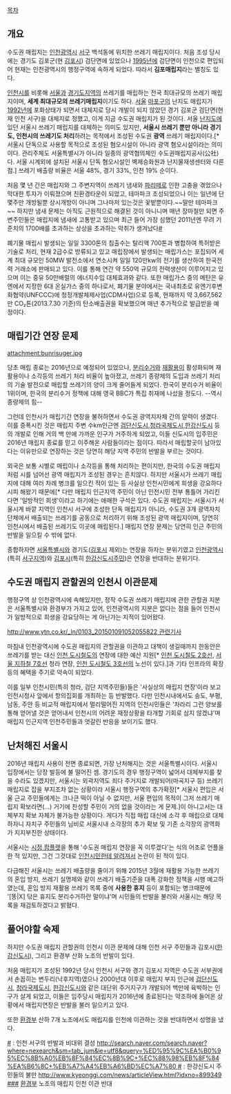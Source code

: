 [[목차]]

== 개요 ==
수도권 매립지는 [[인천광역시]] [[서구(인천)|서구]] 백석동에 위치한 쓰레기 매립지이다. 처음 조성 당시에는 경기도 김포군(현 [[김포시]]) 검단면에 있었으나 [[1995년]]에 검단면이 인천으로 편입되어 현재는 인천광역시의 행정구역에 속하게 되었다. 따라서 '''김포매립지'''라는 별칭도 있다.

[[인천]]시를 비롯해 [[서울]]과 [[경기도]]지역의 쓰레기를 매립하는 전국 최대규모의 쓰레기 매립지이며, '''세계 최대규모의 쓰레기매립지'''이기도 하다. [[서울]] [[마포구]]의 난지도 매립지가 [[1992년]]에 포화상태가 되면서 대체지로 당시 개발이 되지 않았던 경기 김포군 검단면(현재 인천 서구)을 대체지로 정했고, 이게 지금 수도권 매립지가 된 것이다. 서울 [[난지도]]에 있던 서울시 쓰레기 매립지를 대체하는 의미도 있지만, '''서울시 쓰레기 뿐만 아니라 경기도, 인천시의 쓰레기도 처리'''하려는 목적에서 조성된 수도권 '''광역''' 쓰레기 매립지이다.[* 서울시 단독으로 사용할 목적으로 조성된 혐오시설이 아니라 광역 혐오시설이라는 의미이다. 관리주체도 서울특별시가 아니라 일종의 광역협의체인 수도권매립지공사(公社)다. 서울 시계외에 설치된 서울시 단독 혐오시설인 벽제승화원과 난지물재생센터와 다른 점.] 쓰레기 배출량 비율은 서울 48%, 경기 33%, 인천 19% 순이다.

처음 몇 년 간은 매립지와 그 주변지역이 쓰레기 냄새와 [[파리]]떼로 인한 고충을 겪었으나 막대한 투자가 이뤄졌으며 친환경타운이 되었고, 테마파크 조성되었으나 이는 일년에 단 몇주만 개방될뿐 상시개방이 아니며 그나마저 있는것은 꽃밭뿐이다.~~말만 테마파크~~   하지만 냄새 문제는 아직도 근원적으로 해결된 것이 아니니며 매년 장마철만 되면 주변주민들은 매립지에 냄새에 고통받고 있으며 최근 들어 가장 심했던 2011년엔 무려 기준치의 1700배를 초과하는 상상을 초과하는 악취가 생겨났다[http://news.naver.com/main/read.nhn?mode=LSD&mid=sec&sid1=102&oid=011&aid=0002182898 #]

폐기물 매립시 발생되는 일일 3300톤의 침출수는 탈리액 700톤과 병합하여 특허받은 기술로 처리, 현재 2급수로 방류되고 있고 매립장에서 발생되는 매립가스는 포집되어 세계 최대 규모인 50MW 발전소에서 연소시켜 일일 120만kw의 전기를 생산하여 한국전력 거래소에 판매되고 있다. 이를 통해 연간 약 550억 규모의 전력생산이 이루어지고 있으며 이는 중유 50만배럴의 에너지수입 대체효과와 같다. 또한 매립가스 중의 메탄은 유엔에서 지정한 6대 온실가스 중의 하나로서, 폐기물 분야에서는 국내최초로 유엔기후변화협약(UNFCCC)에 청정개발체제사업(CDM사업)으로 등록, 현재까지 약 3,667,562만 CO₂톤(2013.7.30 기준)의 탄소배출권을 확보했으며 매년 추가적으로 발급받을 예정이다.

== 매립기간 연장 문제 ==
attachment:bunrisuger.jpg

당초 매립 종료는 2016년으로 예정되어 있었으나, [[분리수거]]와 [[재활용]]이 활성화되며 재활용이나 소각등의 쓰레기 처리 비율이 높아졌고, 쓰레기 종량제의 도입과 쓰레기 처리의 기술 발전으로 매립할 쓰레기의 양이 크게 줄어들게 되었다. 한국이 분리수거 비율이 1위이며, 한국의 분리수거 정책에 대해 영국 BBC가 특집 취재에 나섰을 정도다. --역시 종량제의 힘--

그런데 인천시가 매립기간 연장을 불허하면서 수도권 광역지자체 간의 알력이 생겼다. 이를 증폭시킨 것은 매립지 주변 수km인근엔 [[검단신도시]],[[청라국제도시]],[[한강신도시]] 등의 개발로 인해 거의 백 만에 가까운 인구가 거주하게 되었고, 이들 신도시의 입주민은 2016년 매립지 종료를 믿고 이주해온 사람들이라는 점이다. 따라서 매립할곳이 남아있다는 이유만으로 연장하는 것은 당연히 해당 지역 주민의 반발을 부르는 것이다.

외국은 보통 시별로 매립이나 소각등을 통해 처리하는 편이지만, 한국의 수도권 매립지처럼 시를 넘어선 광역 매립지가 조성된 경우는 흔치않다. 하지만 서울시가 쓰레기 매립지에 대해 여러 차례 병크를 일으킨 적이 있는 등 사실상 인천시민에게 희생을 강요하다시피 해왔기 때문에[* 다만 매립지 인근지역 주민이 아닌 인천시민 전부 통틀어 가리킨다면 '일방적인 희생'이라고 하기에는 애매한 구석은 있다. 수도권 매립지는 서울시가 서울시계 바깥 지역인 인천시 서구에 조성한 단독 매립지가 아니라, 수도권 3개 광역자치단체에서 배출되는 쓰레기를 공동으로 처리하기 위해 조성된 광역 매립지이며, 당연히 인천시에서 배출된 쓰레기도 이곳에 매립된다.] 매립지 연장 문제는 당연히 인근 주민의 반발을 일으킬 수 밖에 없다.

종합하자면 [[서울특별시]]와 경기도([[김포시]] 제외)는 연장을 하자는 분위기였고 [[인천광역시]](특히 [[서구(인천)|서구]]지역)와 [[김포시]](특히 [[한강신도시]]주민)은 연장을 반대하는 분위기다.

== 수도권 매립지 관할권의 인천시 이관문제 ==
행정구역 상 인천광역시에 속해있지만, 정작 수도권 쓰레기 매립지에 관한 관할권 지분은 서울특별시와 환경부가 가지고 있어, 인천광역시의 지분은 없다는 점을 들어 인천시가 일방적으로 희생을 강요당하는 게 아닌가는 지적이 있어왔다.

[[http://www.ytn.co.kr/_ln/0103_201501091052055822 관련기사]]

마침내 인천광역시에 수도권 매립지의 관할권을 이관하고 대책이 생길때까지 한동안은 쓰레기를 받는 대신 [[인천 도시철도]]의 연장에 대한 예산 지원[* [[인천 도시철도 2호선]], [[서울 지하철 7호선]] 청라 연장, [[인천 도시철도 3호선]]의 노선이 있다.]과 기타 인프라의 확장등의 혜택을 주기로 약속이 되었다.

이를 일부 인천시민(특히 청라, 검단 지역주민들)들은 '사실상의 매립지 연장'이라 보고 인천시청사 앞에서 항의집회를 개최하는 등 반발했다. 다만 인천시내에서도 송도, 부평, 남동, 주안 등 비교적 매립지에서 멀리떨어진 지역의 인천시민들은 '차라리 그런 양보를 통해 얻어낼 것은 얻어내서 인천시의 어려운 재정상황을 타개할 기회로 삼지 않겠냐'며 매립지 인근지역 인천주민들과 엇갈린 반응을 보이기도 했다.

== 난처해진 서울시 ==
2016년 매립지 사용이 전면 종료되면, 가장 난처해지는 것은 서울특별시이다. 서울시 입장에서는 당장 발등에 불 떨어진 셈. 경기도의 경우 행정구역이 넓어서 대체부지를 찾을 수라도 있겠지만, 서울시는 외곽지역도 죄다 주거지로 개발되어(마곡지구 등) 쓰레기 매립지로 잡을 부지조차 없는 상황이라 서울시 행정구역의 추가확장[* 서울시 편입은 서울 근교 주민들에게는 크나큰 떡이 아닐 수 없지만, 서울 편입의 목적이 그저 쓰레기 매립지 확보라면(...) 거기에 찬성할 주민이 거의 없을 것이라는 게 문제.]이 아니고서는 대체부지 확보 자체가 불가능한 상황이다. 게다가 직접 매립 대신에 소각 후 매립으로 대체하자니 자치구 주민들의 님비로 서울시내 소각장의 추가 확보 및 기존 소각장의 광역화가 지지부진한 상태이다.

서울시는 [http://cafe.naver.com/rainup/644482 시정 팜플렛]을 통해 '수도권 매립지 연장을 꼭 이루겠다'는 식의 어조로 언플을 한 적 있지만, 그건 그것대로 [http://cafe.naver.com/chengna/100665 인천시민한테 알려져서] 논란이 된 적이 있다.

다급해진 서울시는 쓰레기 배출량을 줄이기 위해 2015년 3월에 재활용 가능한 쓰레기의 혼입 방지, 쓰레기 실명제와 같이 쓰레기 배출기준을 대폭 강화한 정책을 시행 예고하였는데, 혼입 방지 재활용 쓰레기 목록 중에 '''사용한 휴지''' 등이 포함되는 병크때문에 '[똥|X] 닦은 휴지도 분리수거하란 말이냐'며 시민들의 반발을 불러와 서울시는 해당 목록을 재검토하겠다고 밝혔다.
== 풀어야할 숙제 ==
하지만 수도권 매립지 관할권의 인천시 이관 문제에 대해 인천 서구 주민들과 김포시([[한강신도시]]), 그리고 환경부 산화 노조의 반발이 있다. 

처음 매립지가 조성된 1992년 당시 인천시 서구와 경기 김포시 지역은 수도권 서부권에서 손꼽히는 변두리(낙후지역)였으나 2000년대 이후로 매립지 부지 인근에 [[검단신도시]], [[청라국제도시]], [[한강신도시]]와 같은 대단위 주거지구가 개발되어 백만에 육박하는 인구가 살게 되었고, 이들은 입주당시 매립지가 2016년에 종료된다는 약조하에 들어온 상황에서 매립지연장은 반발을 불러 일으키고 있다.

또한 [[환경부]] 산하 7개 노조에서도 매립지를 인천에 이관하는 것을 반대하면서 성명을 냈다.

[http://www.incheonilbo.com/?mod=news&act=articleView&idxno=544803 #] : 인천 서구의 반발과 비대위 결성
[[http://search.naver.com/search.naver?where=nexearch&sm=tab_jum&ie=utf8&query=%ED%95%9C%EA%B0%95%EC%8B%A0%EB%8F%84%EC%8B%9C+%EC%88%98%EB%8F%84%EA%B6%8C+%EB%A7%A4%EB%A6%BD%EC%A7%80 #]] : 한강신도시 주민들의 불만
[[http://www.kyeonggi.com/news/articleView.html?idxno=899349 ###]] [[환경부]] 노조의 매립지 인천 이관 반대
